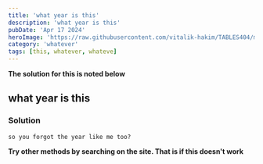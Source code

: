 ---
title: 'what year is this'
description: 'what year is this'
pubDate: 'Apr 17 2024'
heroImage: 'https://raw.githubusercontent.com/vitalik-hakim/TABLES404/main/error_b/misc.png'
category: 'whatever'
tags: [this, whatever, whateve]
---

**The solution for this is noted below**

## what year is this

### Solution

```whatever
so you forgot the year like me too?
```
**Try other methods by searching on the site. That is if this doesn't work**
